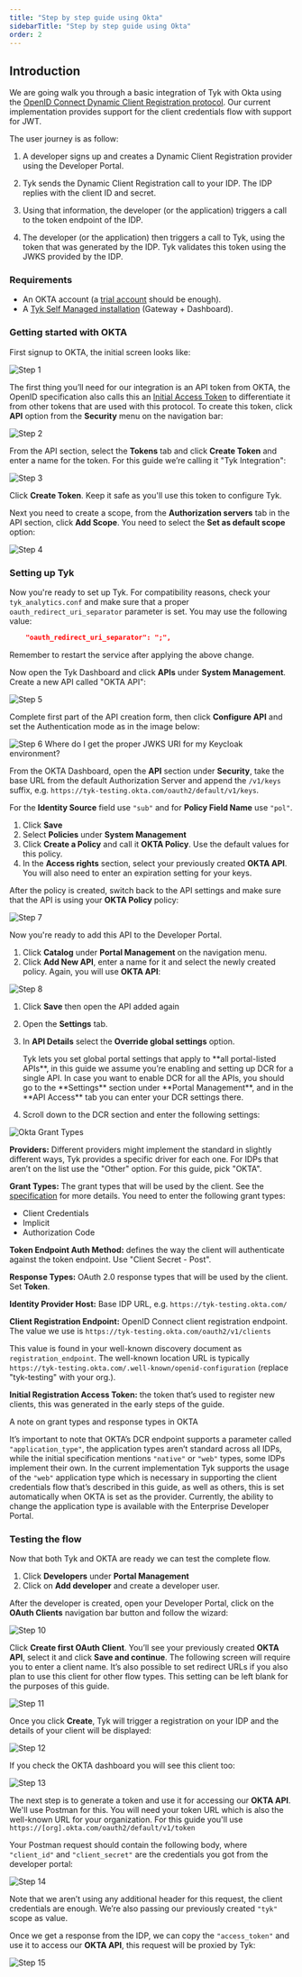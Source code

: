 ```yaml
---
title: "Step by step guide using Okta"
sidebarTitle: "Step by step guide using Okta"
order: 2
---
```


## Introduction

We are going walk you through a basic integration of Tyk with Okta using the [OpenID Connect Dynamic Client Registration protocol](https://tools.ietf.org/html/rfc7591). Our current implementation provides support for the client credentials flow with support for <Tooltip tip="JSON Web Tokens">JWT</Tooltip>. 

The user journey is as follow:

1. A developer signs up and creates a Dynamic Client Registration provider using the Developer Portal.

2. Tyk sends the Dynamic Client Registration call to your <Tooltip tip="Identity Provider">IDP</Tooltip>. The IDP replies with the client ID and secret.

3. Using that information, the developer (or the application) triggers a call to the token endpoint of the IDP.

4. The developer (or the application) then triggers a call to Tyk, using the token that was generated by the IDP. Tyk validates this token using the <Tooltip tip="JSON Web Key Sets">JWKS</Tooltip> provided by the IDP.

### Requirements

- An OKTA account (a [trial account](https://www.okta.com/free-trial/) should be enough).
- A [Tyk Self Managed installation](/tyk-self-managed/install) (Gateway + Dashboard).

### Getting started with OKTA

First signup to OKTA, the initial screen looks like:

<img src="/img/dcr/okta/step_1.png" alt="Step 1" />

The first thing you’ll need for our integration is an API token from OKTA, the OpenID specification also calls this an [Initial Access Token](https://openid.net/specs/openid-connect-registration-1_0.html#Terminology) to differentiate it from other tokens that are used with this protocol. To create this token, click  **API** option from the **Security** menu on the navigation bar:

<img src="/img/dcr/okta/step_2.png" alt="Step 2" />

From the API section, select the **Tokens** tab and click **Create Token** and enter a name for the token. For this guide we’re calling it "Tyk Integration":

<img src="/img/dcr/okta/step_3.png" alt="Step 3" />

Click **Create Token**. Keep it safe as you'll use this token to configure Tyk.

Next you need to create a scope, from the **Authorization servers** tab in the API section, click **Add Scope**. You need to select the **Set as default scope** option:

<img src="/img/dcr/okta/step_4.png" alt="Step 4" />

### Setting up Tyk

Now you're ready to set up Tyk. For compatibility reasons, check your `tyk_analytics.conf` and make sure that a proper `oauth_redirect_uri_separator` parameter is set. You may use the following value:

```json
    "oauth_redirect_uri_separator": ";",
```

Remember to restart the service after applying the above change.

Now open the Tyk Dashboard and click **APIs** under **System Management**. Create a new API called "OKTA API":

<img src="/img/dcr/okta/step_5.png" alt="Step 5" />

Complete first part of the API creation form, then click **Configure API** and set the Authentication mode as in the image below:

<img src="/img/dcr/okta/step_6.png" alt="Step 6" />


<Note>
Where do I get the proper JWKS URI for my Keycloak environment?

From the OKTA Dashboard, open the **API** section under **Security**, take the base URL from the default Authorization Server and append the `/v1/keys` suffix, e.g. `https://tyk-testing.okta.com/oauth2/default/v1/keys`.
</Note>


For the **Identity Source** field use `"sub"` and for **Policy Field Name** use `"pol"`.

1. Click **Save** 
2. Select **Policies** under **System Management**
3. Click **Create a Policy** and call it **OKTA Policy**. Use the default values for this policy.
4. In the **Access rights** section, select your previously created **OKTA API**. You will also need to enter an expiration setting for your keys.

After the policy is created, switch back to the API settings and make sure that the API is using your **OKTA Policy** policy:

<img src="/img/dcr/okta/step_7.png" alt="Step 7" />

Now you're ready to add this API to the Developer Portal. 
1. Click **Catalog** under **Portal Management** on the navigation menu. 
2. Click **Add New API**, enter a name for it and select the newly created policy. Again, you will use **OKTA API**:

<img src="/img/dcr/okta/step_8.png" alt="Step 8" />

1. Click **Save** then open the API added again
2. Open the **Settings** tab. 
3. In **API Details** select the **Override global settings** option.



    <Note>
    Tyk lets you set global portal settings that apply to **all portal-listed APIs**, in this guide we assume you’re enabling and setting up DCR for a single API. In case you want to enable DCR for all the APIs, you should go to the **Settings** section under **Portal Management**, and in the **API Access** tab you can enter your DCR settings there.
    </Note>


4. Scroll down to the DCR section and enter the following settings:


<img src="/img/dashboard/portal-management/dcr-okta-grant-types.png" alt="Okta Grant Types" />


**Providers:** Different providers might implement the standard in slightly different ways, Tyk provides a specific driver for each one. For IDPs that aren’t on the list use the "Other" option. For this guide, pick "OKTA".

**Grant Types:** The grant types that will be used by the client. See the [specification](https://openid.net/specs/openid-connect-registration-1_0.html#rfc.section.2) for more details. You need to enter the following grant types:
 * Client Credentials
 * Implicit
 * Authorization Code

**Token Endpoint Auth Method:** defines the way the client will authenticate against the token endpoint. Use "Client Secret - Post".

**Response Types:** OAuth 2.0 response types that will be used by the client. Set **Token**.

**Identity Provider Host:** Base IDP URL, e.g. `https://tyk-testing.okta.com/`

**Client Registration Endpoint:** OpenID Connect client registration endpoint. The value we use is `https://tyk-testing.okta.com/oauth2/v1/clients`

This value is found in your well-known discovery document as `registration_endpoint`. The well-known location URL is typically `https://tyk-testing.okta.com/.well-known/openid-configuration` (replace "tyk-testing" with your org.).

**Initial Registration Access Token:** the token that’s used to register new clients, this was generated in the early steps of the guide.


<Note>
A note on grant types and response types in OKTA

It’s important to note that OKTA’s DCR endpoint supports a parameter called `"application_type"`, the application types aren’t standard across all IDPs, while the initial specification mentions `"native"` or `"web"` types, some IDPs implement their own. In the current implementation Tyk supports the usage of the `"web"` application type which is necessary in supporting the client credentials flow that’s described in this guide, as well as others, this is set automatically when OKTA is set as the provider. Currently, the ability to change the application type is available with the Enterprise Developer Portal.
</Note>


### Testing the flow

Now that both Tyk and OKTA are ready we can test the complete flow.

1. Click **Developers** under **Portal Management**
2. Click on **Add developer** and create a developer user.

After the developer is created, open your Developer Portal, click on the **OAuth Clients** navigation bar button and follow the wizard:

<img src="/img/dcr/okta/step_10.png" alt="Step 10" />

Click **Create first OAuth Client**. You’ll see your previously created **OKTA API**, select it and click **Save and continue**. The following screen will require you to enter a client name. It’s also possible to set redirect URLs if you also plan to use this client for other flow types. This setting can be left blank for the purposes of this guide.

<img src="/img/dcr/okta/step_11.png" alt="Step 11" />

Once you click **Create**, Tyk will trigger a registration on your IDP and the details of your client will be displayed:

<img src="/img/dcr/okta/step_12.png" alt="Step 12" />

If you check the OKTA dashboard you will see this client too:

<img src="/img/dcr/okta/step_13.png" alt="Step 13" />

The next step is to generate a token and use it for accessing our **OKTA API**. We'll use Postman for this. You will need your token URL which is also the well-known URL for your organization.
For this guide you'll use `https://[org].okta.com/oauth2/default/v1/token`

Your Postman request should contain the following body, where `"client_id"` and `"client_secret"` are the credentials you got from the developer portal:

<img src="/img/dcr/okta/step_14.png" alt="Step 14" />

Note that we aren’t using any additional header for this request, the client credentials are enough. We’re also passing our previously created `"tyk"` scope as value.

Once we get a response from the IDP, we can copy the `"access_token"` and use it to access our **OKTA API**, this request will be proxied by Tyk:

<img src="/img/dcr/okta/step_15.png" alt="Step 15" />
